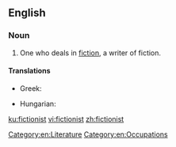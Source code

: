 ==English==

===Noun===
{{en-noun}}

# One who deals in [[fiction]], a writer of fiction.

====Translations====
{{trans-top|a writer of fiction}}
* Greek: {{t+|el|μυθιστοριογράφος|m|f|sc=Grek}}
{{trans-mid}}
* Hungarian: {{t+|hu|regényíró}}
{{trans-bottom}}

[[Category:en:Literature]]
[[Category:en:Occupations]]

[[ku:fictionist]]
[[vi:fictionist]]
[[zh:fictionist]]